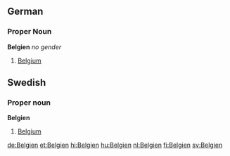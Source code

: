 ==German==
===Proper Noun===
'''Belgien''' ''no gender''
# [[Belgium]]

==Swedish==
===Proper noun===
'''Belgien'''

#[[Belgium]]

[[de:Belgien]]
[[et:Belgien]]
[[hi:Belgien]]
[[hu:Belgien]]
[[nl:Belgien]]
[[fi:Belgien]]
[[sv:Belgien]]